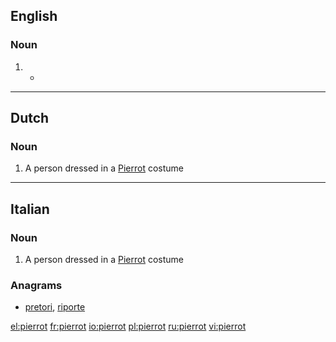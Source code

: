 ==English==

===Noun===
{{en-noun}}

# {{alternative form of|Pierrot}}
#* {{quote-news|year=2009|date=June 3|author=Claudia La Rocco|title=With Each Youthful Step, Discoveries and Transformations|work=New York Times|url=http://www.nytimes.com/2009/06/03/arts/dance/03school.html
|passage=Then came the very young, in the “Ballabile des Enfants” from “Harlequinade,” a colorful, confectionary swirl of polichinelles, '''pierrots''' and scaramouches, set to Riccardo Drigo. }}

----

==Dutch==

===Noun===
{{nl-noun|m|pierrots|pierrotje}}

# A person dressed in a [[Pierrot]] costume

----

==Italian==

===Noun===
{{head|it|noun|g=m|invariable}}

# A person dressed in a [[Pierrot]] costume

===Anagrams===
* [[pretori#Italian|pretori]], [[riporte#Italian|riporte]]

[[el:pierrot]]
[[fr:pierrot]]
[[io:pierrot]]
[[pl:pierrot]]
[[ru:pierrot]]
[[vi:pierrot]]